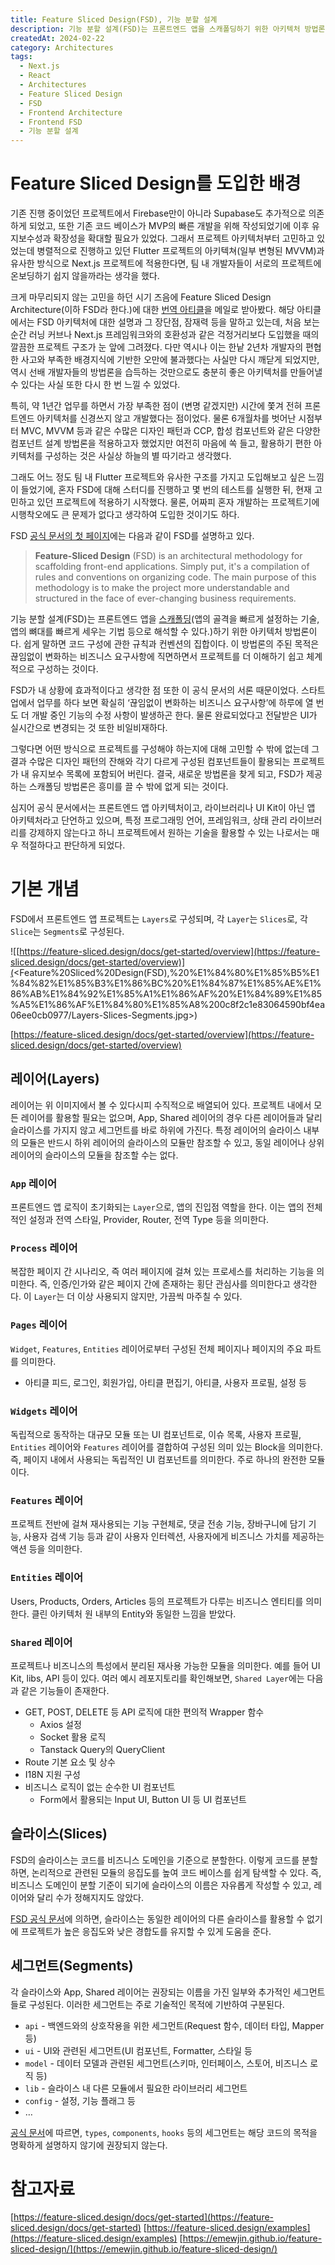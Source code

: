 ```yaml
---
title: Feature Sliced Design(FSD), 기능 분할 설계
description: 기능 분할 설계(FSD)는 프론트엔드 앱을 스캐폴딩하기 위한 아키텍처 방법론이다. 쉽게 말하면 코드 구성에 관한 규칙과 컨벤션의 집합이다. 이 방법론의 주된 목적은 끊임없이 변화하는 비즈니스 요구사항에 직면하면서 프로젝트를 더 이해하기 쉽고 체계적으로 구성하는 것이다.
createdAt: 2024-02-22
category: Architectures
tags:
  - Next.js
  - React
  - Architectures
  - Feature Sliced Design
  - FSD
  - Frontend Architecture
  - Frontend FSD
  - 기능 분할 설계
---
```


# Feature Sliced Design를 도입한 배경

기존 진행 중이었던 프로젝트에서 Firebase만이 아니라 Supabase도 추가적으로 의존하게 되었고, 또한 기존 코드 베이스가 MVP의 빠른 개발을 위해 작성되었기에 이후 유지보수성과 확장성을 확대할 필요가 있었다. 그래서 프로젝트 아키텍처부터 고민하고 있었는데 병렬적으로 진행하고 있던 Flutter 프로젝트의 아키텍쳐(일부 변형된 MVVM)과 유사한 방식으로 Next.js 프로젝트에 적용한다면, 팀 내 개발자들이 서로의 프로젝트에 온보딩하기 쉽지 않을까라는 생각을 했다.

크게 마무리되지 않는 고민을 하던 시기 즈음에 Feature Sliced Design Architecture(이하 FSD라 한다.)에 대한 [번역 아티클](https://emewjin.github.io/feature-sliced-design)을 메일로 받아봤다. 해당 아티클에서는 FSD 아키텍처에 대한 설명과 그 장단점, 잠재력 등을 말하고 있는데, 처음 보는 순간 러닝 커브나 Next.js 프레임워크와의 호환성과 같은 걱정거리보다 도입했을 때의 깔끔한 프로젝트 구조가 눈 앞에 그려졌다. 다만 역시나 이는 한낱 2년차 개발자의 편협한 사고와 부족한 배경지식에 기반한 오만에 불과했다는 사실만 다시 깨닫게 되었지만, 역시 선배 개발자들의 방법론을 습득하는 것만으로도 충분히 좋은 아키텍처를 만들어낼 수 있다는 사실 또한 다시 한 번 느낄 수 있었다.

특히, 약 1년간 업무를 하면서 가장 부족한 점이 (변명 같겠지만) 시간에 쫓겨 전혀 프론트엔드 아키텍처를 신경쓰지 않고 개발했다는 점이었다. 물론 6개월차를 벗어난 시점부터 MVC, MVVM 등과 같은 수많은 디자인 패턴과 CCP, 합성 컴포넌트와 같은 다양한 컴포넌트 설계 방법론을 적용하고자 했었지만 여전히 마음에 쏙 들고, 활용하기 편한 아키텍처를 구성하는 것은 사실상 하늘의 별 따기라고 생각했다.

그래도 어느 정도 팀 내 Flutter 프로젝트와 유사한 구조를 가지고 도입해보고 싶은 느낌이 들었기에, 혼자 FSD에 대해 스터디를 진행하고 몇 번의 테스트를 실행한 뒤, 현재 고민하고 있던 프로젝트에 적용하기 시작했다. 물론, 어짜피 혼자 개발하는 프로젝트기에 시행착오에도 큰 문제가 없다고 생각하여 도입한 것이기도 하다.

FSD [공식 문서의 첫 페이지](https://feature-sliced.design/docs)에는 다음과 같이 FSD를 설명하고 있다.

> **Feature-Sliced Design** (FSD) is an architectural methodology for scaffolding front-end applications. Simply put, it's a compilation of rules and conventions on organizing code. The main purpose of this methodology is to make the project more understandable and structured in the face of ever-changing business requirements.

기능 분할 설계(FSD)는 프론트엔드 앱을 [스캐폴딩](https://wikidocs.net/152533)(앱의 골격을 빠르게 설정하는 기술, 앱의 뼈대를 빠르게 세우는 기법 등으로 해석할 수 있다.)하기 위한 아키텍처 방법론이다. 쉽게 말하면 코드 구성에 관한 규칙과 컨벤션의 집합이다. 이 방법론의 주된 목적은 끊임없이 변화하는 비즈니스 요구사항에 직면하면서 프로젝트를 더 이해하기 쉽고 체계적으로 구성하는 것이다.

>

FSD가 내 상황에 효과적이다고 생각한 점 또한 이 공식 문서의 서론 때문이었다. 스타트업에서 업무를 하다 보면 확실히 ‘끊임없이 변화하는 비즈니스 요구사항’에 하루에 열 번도 더 개발 중인 기능의 수정 사항이 발생하곤 한다. 물론 완료되었다고 전달받은 UI가 실시간으로 변경되는 것 또한 비일비재하다.

그렇다면 어떤 방식으로 프로젝트를 구성해야 하는지에 대해 고민할 수 밖에 없는데 그 결과 수많은 디자인 패턴의 잔해와 각기 다르게 구성된 컴포넌트들이 활용되는 프로젝트가 내 유지보수 목록에 포함되어 버린다. 결국, 새로운 방법론을 찾게 되고, FSD가 제공하는 스캐폴딩 방법론은 흥미를 끌 수 밖에 없게 되는 것이다.

심지어 공식 문서에서는 프론트엔드 앱 아키텍처이고, 라이브러리나 UI Kit이 아닌 앱 아키텍처라고 단언하고 있으며, 특정 프로그래밍 언어, 프레임워크, 상태 관리 라이브러리를 강제하지 않는다고 하니 프로젝트에서 원하는 기술을 활용할 수 있는 나로서는 매우 적절하다고 판단하게 되었다.

# 기본 개념

FSD에서 프론트엔드 앱 프로젝트는 `Layers`로 구성되며, 각 `Layer`는 `Slices`로, 각 `Slice`는 `Segments`로 구성된다.

![[https://feature-sliced.design/docs/get-started/overview](https://feature-sliced.design/docs/get-started/overview)](<Feature%20Sliced%20Design(FSD),%20%E1%84%80%E1%85%B5%E1%84%82%E1%85%B3%E1%86%BC%20%E1%84%87%E1%85%AE%E1%86%AB%E1%84%92%E1%85%A1%E1%86%AF%20%E1%84%89%E1%85%A5%E1%86%AF%E1%84%80%E1%85%A8%200c8f2c1e83064590bf4ea06ee0cb0977/Layers-Slices-Segments.jpg>)

[https://feature-sliced.design/docs/get-started/overview](https://feature-sliced.design/docs/get-started/overview)

## 레이어(Layers)

레이어는 위 이미지에서 볼 수 있다시피 수직적으로 배열되어 있다. 프로젝트 내에서 모든 레이어를 활용할 필요는 없으며, App, Shared 레이어의 경우 다른 레이어들과 달리 슬라이스를 가지지 않고 세그먼트를 바로 하위에 가진다. 특정 레이어의 슬라이스 내부의 모듈은 반드시 하위 레이어의 슬라이스의 모듈만 참조할 수 있고, 동일 레이어나 상위 레이어의 슬라이스의 모듈을 참조할 수는 없다.

### `App` 레이어

프론트엔드 앱 로직이 초기화되는 `Layer`으로, 앱의 진입점 역할을 한다. 이는 앱의 전체적인 설정과 전역 스타일, Provider, Router, 전역 Type 등을 의미한다.

### `Process` 레이어

복잡한 페이지 간 시나리오, 즉 여러 페이지에 걸쳐 있는 프로세스를 처리하는 기능을 의미한다. 즉, 인증/인가와 같은 페이지 간에 존재하는 횡단 관심사를 의미한다고 생각한다. 이 `Layer`는 더 이상 사용되지 않지만, 가끔씩 마주칠 수 있다.

### `Pages` 레이어

`Widget`, `Features`, `Entities` 레이어로부터 구성된 전체 페이지나 페이지의 주요 파트를 의미한다.

- 아티클 피드, 로그인, 회원가입, 아티클 편집기, 아티클, 사용자 프로필, 설정 등

### `Widgets` 레이어

독립적으로 동작하는 대규모 모듈 또는 UI 컴포넌트로, 이슈 목록, 사용자 프로필, `Entities` 레이어와 `Features` 레이어를 결합하여 구성된 의미 있는 Block을 의미한다. 즉, 페이지 내에서 사용되는 독립적인 UI 컴포넌트를 의미한다. 주로 하나의 완전한 모듈이다.

### `Features` 레이어

프로젝트 전반에 걸쳐 재사용되는 기능 구현체로, 댓글 전송 기능, 장바구니에 담기 기능, 사용자 검색 기능 등과 같이 사용자 인터렉션, 사용자에게 비즈니스 가치를 제공하는 액션 등을 의미한다.

### `Entities` 레이어

Users, Products, Orders, Articles 등의 프로젝트가 다루는 비즈니스 엔티티를 의미한다. 클린 아키텍처 원 내부의 Entity와 동일한 느낌을 받았다.

### `Shared` 레이어

프로젝트나 비즈니스의 특성에서 분리된 재사용 가능한 모듈을 의미한다. 예를 들어 UI Kit, libs, API 등이 있다. 여러 예시 레포지토리를 확인해보면, `Shared Layer`에는 다음과 같은 기능들이 존재한다.

- GET, POST, DELETE 등 API 로직에 대한 편의적 Wrapper 함수
  - Axios 설정
  - Socket 활용 로직
  - Tanstack Query의 QueryClient
- Route 기본 요소 및 상수
- I18N 지원 구성
- 비즈니스 로직이 없는 순수한 UI 컴포넌트
  - Form에서 활용되는 Input UI, Button UI 등 UI 컴포넌트

## 슬라이스(Slices)

FSD의 슬라이스는 코드를 비즈니스 도메인을 기준으로 분할한다. 이렇게 코드를 분할하면, 논리적으로 관련된 모듈의 응집도를 높여 코드 베이스를 쉽게 탐색할 수 있다. 즉, 비즈니스 도메인이 분할 기준이 되기에 슬라이스의 이름은 자유롭게 작성할 수 있고, 레이어와 달리 수가 정해지지도 않았다.

[FSD 공식 문서](https://feature-sliced.design/kr/docs/get-started/overview#slices)에 의하면, 슬라이스는 동일한 레이어의 다른 슬라이스를 활용할 수 없기에 프로젝트가 높은 응집도와 낮은 경합도를 유지할 수 있게 도움을 준다.

## 세그먼트(Segments)

각 슬라이스와 App, Shared 레이어는 권장되는 이름을 가진 일부와 추가적인 세그먼트들로 구성된다. 이러한 세그먼트는 주로 기술적인 목적에 기반하여 구분된다.

- `api` - 백엔드와의 상호작용을 위한 세그먼트(Request 함수, 데이터 타입, Mapper 등)
- `ui` - UI와 관련된 세그먼트(UI 컴포넌트, Formatter, 스타일 등
- `model` - 데이터 모델과 관련된 세그먼트(스키마, 인터페이스, 스토어, 비즈니스 로직 등)
- `lib` - 슬라이스 내 다른 모듈에서 필요한 라이브러리 세그먼트
- `config` - 설정, 기능 플래그 등
- …

[공식 문서](https://feature-sliced.design/kr/docs/guides/examples/types)에 따르면, `types`, `components`, `hooks` 등의 세그먼트는 해당 코드의 목적을 명확하게 설명하지 않기에 권장되지 않는다.

# 참고자료

[https://feature-sliced.design/docs/get-started](https://feature-sliced.design/docs/get-started)
[https://feature-sliced.design/examples](https://feature-sliced.design/examples)
[https://emewjin.github.io/feature-sliced-design/](https://emewjin.github.io/feature-sliced-design/)

